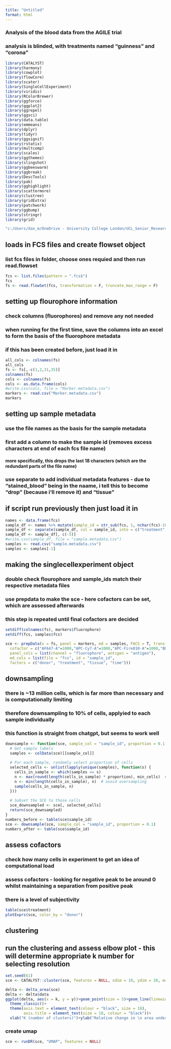 ```yaml
---
title: "Untitled"
format: html
---
```


### Analysis of the blood data from the AGILE trial
### analysis is blinded, with treatments named "guinness" and "corona"
```r
library(CATALYST)
library(harmony)
library(cowplot)
library(flowCore)
library(scater)
library(SingleCellExperiment)
library(viridis)
library(RColorBrewer)
library(ggforce)
library(ggplot2)
library(ggrepel)
library(ggsci)
library(data.table)
library(emmeans)
library(dplyr)
library(tidyr)
library(ggsignif)
library(rstatix)
library(multcomp)
library(scales)
library(ggthemes)
library(slingshot)
library(ggbeeswarm)
library(ggbreak)
library(DescTools)
library(pak)
library(gghighlight)
library(scattermore)
library(clustree)
library(gridExtra)
library(patchwork)
library(ggbump)
library(stringr)
library(grid)
```

```r
"c:/Users/dan_m/OneDrive - University College London/UCL_Senior_Research_Fellow/AGILE/Blood"
```

## loads in FCS files and create flowset object
### list fcs files in folder, choose ones requied and then run read.flowset
```r
fcs <- list.files(pattern = ".fcs$")
fcs
fs <- read.flowSet(fcs, transformation = F, truncate_max_range = F)
```


## setting up flourophore information
### check columns (fluorophores) and remove any not needed
### when running for the first time, save the columns into an excel to form the basis of the fluorophore metadata
### if this has been created before, just load it in
```r
all_cols <- colnames(fs)
all_cols
fs <- fs[,-c(1,2,31,35)]
colnames(fs)
cols <- colnames(fs)
cols <- as.data.frame(cols)
#write.csv(cols, file = "Marker.metadata.csv")
markers <- read.csv("Marker.metadata.csv")
markers
```

## setting up sample metadata
### use the file names as the basis for the sample metadata
### first add a column to make the sample id (removes excess characters at end of each fcs file name)
#### more specifically, this drops the last 18 characters (which are the redundant parts of the file name)
### use separate to add individual metadata features - due to "stained_blood" being in the naame, i tell this to become "drop" (because i'll remove it) and "tissue"
## if script run previously then just load it in
```r
names <- data.frame(fcs)
sample_df <- names %>% mutate(sample_id = str_sub(fcs, 1, nchar(fcs)-18))
sample_df <- separate(sample_df, col = sample_id, into = c("treatment", "donor", "drop", "tissue", "time"), remove = F, sep = "_")
sample_df <- sample_df[, c(-5)]
#write.csv(sample_df, file = "sample.metadata.csv")
samples <- read.csv("sample.metadata.csv")
samples <- samples[-1]
```

## making the singlecellexperiment object
### double check flourophore and sample_ids match their respective metadata files
### use prepdata to make the sce - here cofactors can be set, which are assessed afterwards
### this step is repeated until final cofactors are decided
```r
setdiff(colnames(fs), markers$fluorophore)
setdiff(fcs, samples$fcs)

sce <- prepData(x = fs, panel = markers, md = samples, FACS = T, transform = T, 
  cofactor = c("AF647-A"=1000,"APC-Cy7-A"=1000,"APC-Fire810-A"=1000,"BUV395-A"=1000,"BUV496-A"=1000,     "BUV563-A"=1000,"BUV737-A"=1000,"BUV805-A"=1000,"BV421-A"=1000,"BV480-A"=1000,"BV605-A"=1000,"BV711-A"=1000,"BV750-A"=1000,"BV785-A"=1000,"FITC-A"=1000,"PE-A"=1000,"PE-Cy5-A"=1000,"PE-Cy7-A"=1000,"PE-Fire810-A"=1000,"R718-A"=1000,"RB545-A"=1000,"RB744-A"=1000,"RB780-A"=1000,"SB645-A"=1000,"SBB580-A"=1000,"SBUV605-A"=1000,"SBV570-A"=1000,"V450-A"=1000,"[RB613]-A"=1000,"[RB705]-A"=1000,"[RY610]-A"=1000), 
  panel_cols = list(channel = "fluorophore", antigen = "antigen"),
  md_cols = list(file = "fcs", id = "sample_id",
  factors = c("donor", "treatment", "tissue", "time")))
```

## downsampling
### there is ~13 million cells, which is far more than necessary and is computationally limiting
### therefore downsampling to 10% of cells, applyied to each sample individually
### this function is straight from chatgpt, but seems to work well
```r
downsample <- function(sce, sample_col = "sample_id", proportion = 0.1, min_cells = 10) {
  # Get sample labels
  samples <- colData(sce)[[sample_col]]
  
  # For each sample, randomly select proportion of cells
  selected_cells <- unlist(lapply(unique(samples), function(s) {
    cells_in_sample <- which(samples == s)
    n <- max(round(length(cells_in_sample) * proportion), min_cells)  # enforce a minimum
    n <- min(length(cells_in_sample), n)  # avoid oversampling
    sample(cells_in_sample, n)
  }))
  
  # Subset the SCE to those cells
  sce_downsampled <- sce[, selected_cells]
  return(sce_downsampled)
}
numbers_before <- table(sce$sample_id)
sce <- downsample(sce, sample_col = "sample_id", proportion = 0.1)
numbers_after <- table(sce$sample_id)
```
## assess cofactors
### check how many cells in experiment to get an idea of computational load
### assess cofactors - looking for negative peak to be around 0 whilst maintaining a separation from positive peak
### there is a level of subjectivity
```r
table(sce$treatment)
plotExprs(sce, color_by = "donor")
```

## clustering
## run the clustering and assess elbow plot - this will determine appropriate k number for selecting resolution
```r
set.seed(61)
sce <- CATALYST::cluster(sce, features = NULL, xdim = 10, ydim = 10, maxK = 30, verbose = T, seed = 61)

delta <- delta_area(sce)
delta <- delta$data
ggplot(delta, aes(x = k, y = y))+geom_point(size = 5)+geom_line(linewidth = 1.5)+
  theme_classic()+
  theme(axis.text = element_text(colour = "black", size = 18), 
        axis.title = element_text(size = 18, colour = "black"))+
  xlab("K (number of clusters)")+ylab("Relative change in \n area under CDF curve")

```

### create umap
```r
sce <- runDR(sce, "UMAP", features = NULL)
```